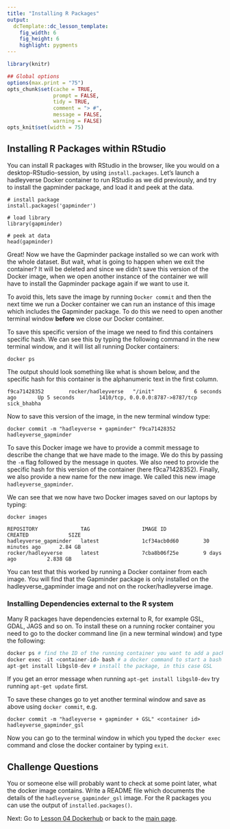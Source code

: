 ```yaml
---
title: "Installing R Packages"
output:
  dcTemplate::dc_lesson_template:
    fig_width: 6
    fig_height: 6
    highlight: pygments
---
```



```r
library(knitr)

## Global options
options(max.print = "75")
opts_chunk$set(cache = TRUE,
               prompt = FALSE,
               tidy = TRUE,
               comment = "> #",
               message = FALSE,
               warning = FALSE)
opts_knit$set(width = 75)
```

## Installing R Packages within RStudio

You can install R packages with RStudio in the browser, like you would on a desktop-RStudio-session, by using `install.packages`. Let's launch a hadleyverse Docker container to run RStudio as we did previously, and try to install the gapminder package, and load it and peek at the data.

~~~
# install package
install.packages('gapminder')

# load library
library(gapminder)

# peek at data
head(gapminder)
~~~

Great! Now we have the Gapminder package installed so we can work with the whole dataset. But wait, what is going to happen when we exit the container? It will be deleted and since we didn't save this version of the Docker image, when we open another instance of the container we will have to install the Gapminder package again if we want to use it. 

To avoid this, lets save the image by running `Docker commit` and then the next time we run a Docker container we can run an instance of this image which includes the Gapminder package. To do this we need to open another terminal window **before** we close our Docker container. 

To save this specific version of the image we need to find this containers specific hash. We can see this by typing the following command in the new terminal window, and it will list all running Docker containers:

~~~
docker ps
~~~

The output should look something like what is shown below, and the specific hash for this container is the alphanumeric text in the first column.

~~~
f9ca71428352        rocker/hadleyverse   "/init"             6 seconds ago       Up 5 seconds        1410/tcp, 0.0.0.0:8787->8787/tcp   sick_bhabha
~~~

Now to save this version of the image, in the new terminal window type:

~~~
docker commit -m "hadleyverse + gapminder" f9ca71428352 hadleyverse_gapminder
~~~

To save this Docker image we have to provide a commit message to describe the change that we have made to the image. We do this by passing the `-m` flag followed by the message in quotes. We also need to provide the specific hash for this version of the container (here f9ca71428352). Finally, we also provide a new name for the new image. We called this new image `hadleyverse_gapminder`.

We can see that we now have two Docker images saved on our laptops by typing:

~~~
docker images 
~~~

~~~
REPOSITORY              TAG                 IMAGE ID            CREATED             SIZE
hadleyverse_gapminder   latest              1cf34acb0d60        30 minutes ago      2.84 GB
rocker/hadleyverse      latest              7cba8b06f25e        9 days ago          2.838 GB
~~~

You can test that this worked by running a Docker container from each image. You will find that the Gapminder package is only installed on the hadleyverse_gapminder image and not on the rocker/hadleyverse image.

### Installing Dependencies external to the R system

Many R packages have dependencies external to R, for example GSL, GDAL, JAGS and so on. To install these on a running rocker container you need to go to the docker command line (in a new terminal window) and type the following:

```r
docker ps # find the ID of the running container you want to add a package to
docker exec -it <container-id> bash # a docker command to start a bash shell in your container
apt-get install libgsl0-dev # install the package, in this case GSL
```

If you get an error message when running `apt-get install libgsl0-dev` try running
`apt-get update` first.

To save these changes go to yet another terminal window and save as above using `docker commit`, e.g.
```
docker commit -m "hadleyverse + gapminder + GSL" <container id>  hadleyverse_gapminder_gsl
```
Now you can go to the terminal window in which you typed the `docker exec` command and close the docker container
by typing `exit`.


## Challenge Questions 
You or someone else will probably want to check at some point later, what the 
docker image contains. Write a README file which documents the details of the 
`hadleyverse_gapminder_gsl` image. For the R packages you can use the output of
`installed.packages()`.


Next: Go to [Lesson 04 Dockerhub](04-Dockerhub.html) or back to the 
[main page](http://ropenscilabs.github.io/r-docker-tutorial/).
